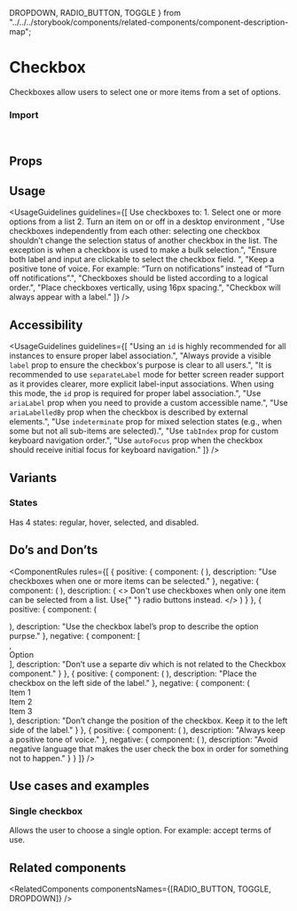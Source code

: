   DROPDOWN,
  RADIO_BUTTON,
  TOGGLE
} from "../../../storybook/components/related-components/component-description-map";


<Meta of={CheckboxStories} />


# Checkbox

Checkboxes allow users to select one or more items from a set of options.

<Canvas of={CheckboxStories.Overview} />

### Import

```js
import { Checkbox } from "@vibe/core";
```

## Props

<PropsTable />

## Usage

<UsageGuidelines
  guidelines={[
    <span className="monday-storybook-checkbox_list">
      <span>Use checkboxes to:</span>
      <span className="monday-storybook-checkbox_list-item">1. Select one or more options from a list</span>
      <span className="monday-storybook-checkbox_list-item">2. Turn an item on or off in a desktop environment</span>
    </span>,
    "Use checkboxes independently from each other: selecting one checkbox shouldn’t change the selection status of another checkbox in the list. The exception is when a checkbox is used to make a bulk selection.",
    "Ensure both label and input are clickable to select the checkbox field. ",
    "Keep a positive tone of voice. For example: “Turn on notifications” instead of “Turn off notifications”.",
    "Checkboxes should be listed according to a logical order.",
    "Place checkboxes vertically, using 16px spacing.",
    "Checkbox will always appear with a label."
  ]}
/>

## Accessibility

<UsageGuidelines
  guidelines={[
    "Using an `id` is highly recommended for all instances to ensure proper label association.",
    "Always provide a visible `label` prop to ensure the checkbox's purpose is clear to all users.",
    "It is recommended to use `separateLabel` mode for better screen reader support as it provides clearer, more explicit label-input associations. When using this mode, the `id` prop is required for proper label association.",
    "Use `ariaLabel` prop when you need to provide a custom accessible name.",
    "Use `ariaLabelledBy` prop when the checkbox is described by external elements.",
    "Use `indeterminate` prop for mixed selection states (e.g., when some but not all sub-items are selected).",
    "Use `tabIndex` prop for custom keyboard navigation order.",
    "Use `autoFocus` prop when the checkbox should receive initial focus for keyboard navigation."
  ]}
/>

<TipAmIUsingTheRightComponent />

## Variants

### States

Has 4 states: regular, hover, selected, and disabled.

<Canvas of={CheckboxStories.States} />

## Do’s and Don’ts

<ComponentRules
  rules={[
    {
      positive: {
        component: (
          <DialogContentContainer className="monday-storybook-checkbox_wrapper">
            <Checkbox label="Item 1" name="Item 1" />
            <Checkbox label="Item 2" name="Item 2" checked />
            <Checkbox label="Item 3" name="Item 3" checked />
          </DialogContentContainer>
        ),
        description: "Use checkboxes when one or more items can be selected."
      },
      negative: {
        component: (
          <DialogContentContainer className="monday-storybook-checkbox_wrapper">
            <Checkbox label="Item 1" name="Item 1" checked />
            <Checkbox label="Item 2" name="Item 2" disabled />
            <Checkbox label="Item 3" name="Item 3" disabled />
          </DialogContentContainer>
        ),
        description: (
          <>
            Don't use checkboxes when only one item can be selected from a list. Use{" "}
            <StorybookLink page="Components/RadioButton">radio buttons</StorybookLink> instead.
          </>
        )
      }
    },
    {
      positive: {
        component: (
          <div className="monday-storybook-checkbox_border">
            <Checkbox label="Option" checked />
          </div>
        ),
        description: "Use the checkbox label’s prop to describe the option purpse."
      },
      negative: {
        component: [
          <div className="monday-storybook-checkbox_border">
            <Checkbox className="monday-storybook-checkbox_minus-margin" checked />
          </div>,
          <div className="monday-storybook-checkbox_border">Option</div>
        ],
        description: "Don’t use a separte div which is not related to the Checkbox component."
      }
    },
    {
      positive: {
        component: (
          <DialogContentContainer className="monday-storybook-checkbox_wrapper">
            <Checkbox label="Item 1" name="Item 1" />
            <Checkbox label="Item 2" name="Item 2" checked />
            <Checkbox label="Item 3" name="Item 3" checked />
          </DialogContentContainer>
        ),
        description: "Place the checkbox on the left side of the label."
      },
      negative: {
        component: (
          <DialogContentContainer className="monday-storybook-checkbox_wrapper">
            <div className="monday-storybook-checkbox_inline-wrapper">
              <span>Item 1</span>
              <Checkbox className="monday-storybook-checkbox_minus-margin" />
            </div>
            <div className="monday-storybook-checkbox_inline-wrapper">
              <span>Item 2</span>
              <Checkbox className="monday-storybook-checkbox_minus-margin" checked />
            </div>
            <div className="monday-storybook-checkbox_inline-wrapper">
              <span>Item 3</span>
              <Checkbox className="monday-storybook-checkbox_minus-margin" checked />
            </div>
          </DialogContentContainer>
        ),
        description: "Don’t change the position of the checkbox. Keep it to the left side of the label."
      }
    },
    {
      positive: {
        component: (
          <DialogContentContainer className="monday-storybook-checkbox_wrapper">
            <Checkbox label="Only show incomplete items" checked />
          </DialogContentContainer>
        ),
        description: "Always keep a positive tone of voice."
      },
      negative: {
        component: (
          <DialogContentContainer className="monday-storybook-checkbox_wrapper">
            <Checkbox label="Hide done items" checked />
          </DialogContentContainer>
        ),
        description: "Avoid negative language that makes the user check the box in order for something not to happen."
      }
    }
  ]}
/>

## Use cases and examples

### Single checkbox

Allows the user to choose a single option. For example: accept terms of use.

<Canvas of={CheckboxStories.SingleCheckbox} />

## Related components

<RelatedComponents componentsNames={[RADIO_BUTTON, TOGGLE, DROPDOWN]} />

